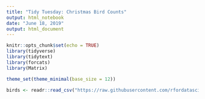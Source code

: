 ```yaml
---
title: "Tidy Tuesday: Christmas Bird Counts"
output: html_notebook
date: "June 18, 2019"
output: html_document
---
```


```r
knitr::opts_chunk$set(echo = TRUE)
library(tidyverse)
library(tidytext)
library(forcats)
library(Matrix)

theme_set(theme_minimal(base_size = 12))
```

```r
birds <- readr::read_csv("https://raw.githubusercontent.com/rfordatascience/tidytuesday/master/data/2019/2019-06-18/bird_counts.csv")
```